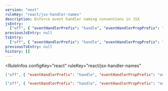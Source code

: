 ```yaml
---
version: "next"
ruleKey: "react/jsx-handler-names"
description: Enforce event handler naming conventions in JSX
jsEntry:
  ["off", { "eventHandlerPrefix": "handle", "eventHandlerPropPrefix": "on" }]
previousJsEntry: null
tsEntry:
  ["off", { "eventHandlerPrefix": "handle", "eventHandlerPropPrefix": "on" }]
previousTsEntry: null
history: []
---
```


<RuleInfos 
  configKey="react" 
  ruleKey="react/jsx-handler-names" 
>

```json
["off", { "eventHandlerPrefix": "handle", "eventHandlerPropPrefix": "on" }]
```

```json
["off", { "eventHandlerPrefix": "handle", "eventHandlerPropPrefix": "on" }]
```

</RuleInfos>
